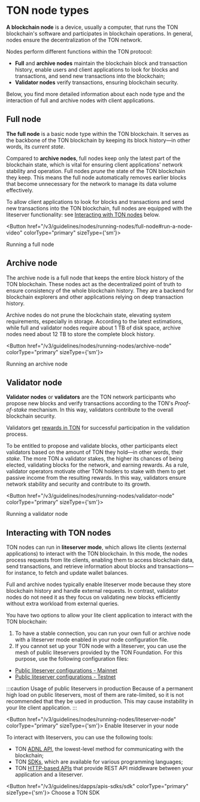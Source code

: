 
# TON node types

**A blockchain node** is a device, usually a computer, that runs the TON blockchain's software and participates in blockchain operations. In general, nodes ensure the decentralization of the TON network.

Nodes perform different functions within the TON protocol:

- **Full** and **archive nodes** maintain the blockchain block and transaction history, enable users and client applications to look for blocks and transactions, and send new transactions into the blockchain;
- **Validator nodes** verify transactions, ensuring blockchain security.

Below, you find more detailed information about each node type and the interaction of full and archive nodes with client applications.

## Full node

**The full node** is a basic node type within the TON blockchain. It serves as the backbone of the TON blockchain by keeping its block history—in other words, its _current state_.

Compared to **archive nodes**, full nodes keep only the latest part of the blockchain state, which is vital for ensuring client applications' network stability and operation. Full nodes _prune_ the state of the TON blockchain they keep. This means the full node automatically removes earlier blocks that become unnecessary for the network to manage its data volume effectively.

To allow client applications to look for blocks and transactions and send new transactions into the TON blockchain, full nodes are equipped with the liteserver functionality: see [Interacting with TON nodes](#interacting-with-ton-nodes) below.

<Button href="/v3/guidelines/nodes/running-nodes/full-node#run-a-node-video"
        colorType="primary" sizeType={'sm'}>

  Running a full node

</Button>


## Archive node

The archive node is a full node that keeps the entire block history of the TON blockchain. These nodes act as the decentralized point of truth to ensure consistency of the whole blockchain history. They are a backend for blockchain explorers and other applications relying on deep transaction history.

Archive nodes do not prune the blockchain state, elevating system requirements, especially in storage. According to the latest estimations, while full and validator nodes require about 1 TB of disk space, archive nodes need about 12 TB to store the complete block history.

<Button href="/v3/guidelines/nodes/running-nodes/archive-node"
        colorType="primary" sizeType={'sm'}>

  Running an archive node

</Button>


## Validator node

**Validator nodes** or **validators** are the TON network participants who propose new blocks and verify transactions according to the TON's _Proof-of-stake_ mechanism. In this way, validators contribute to the overall blockchain security.

Validators get [rewards in TON](/v3/documentation/infra/nodes/validation/staking-incentives/) for successful participation in the validation process.

To be entitled to propose and validate blocks, other participants elect validators based on the amount of TON they hold—in other words, their _stake_. The more TON a validator stakes, the higher its chances of being elected, validating blocks for the network, and earning rewards. As a rule, validator operators motivate other TON holders to stake with them to get passive income from the resulting rewards. In this way, validators ensure network stability and security and contribute to its growth.

<Button href="/v3/guidelines/nodes/running-nodes/validator-node"
        colorType="primary" sizeType={'sm'}>

  Running a validator node

</Button>


## Interacting with TON nodes

TON nodes can run in **liteserver mode**, which allows lite clients (external applications) to interact with the TON blockchain. In this mode, the nodes process requests from lite clients, enabling them to access blockchain data, send transactions, and retrieve information about blocks and transactions—for instance, to fetch and update wallet balances.

Full and archive nodes typically enable liteserver mode because they store blockchain history and handle external requests. In contrast, validator nodes do not need it as they focus on validating new blocks efficiently without extra workload from external queries.

You have two options to allow your lite client application to interact with the TON blockchain:

1. To have a stable connection, you can run your own full or archive node with a liteserver mode enabled in your node configuration file.
2. If you cannot set up your TON node with a liteserver, you can use the mesh of public liteservers provided by the TON Foundation. For this purpose, use the following configuration files:
 - [Public liteserver configurations - Mainnet](https://ton.org/global-config.json)
 - [Public liteserver configurations - Testnet](https://ton.org/testnet-global.config.json)



:::caution Usage of public liteservers in production
Because of a permanent high load on public liteservers, most of them are rate-limited, so it is not recommended that they be used in production.
This may cause instability in your lite client application.
:::

<Button href="/v3/guidelines/nodes/running-nodes/liteserver-node"
colorType="primary" sizeType={'sm'}>
Enable liteserver in your node
</Button>

To interact with liteservers, you can use the following tools:

- TON [ADNL API](/v3/guidelines/dapps/apis-sdks/ton-adnl-apis/), the lowest-level method for communicating with the blockchain;
- TON [SDKs](/v3/guidelines/dapps/apis-sdks/sdk/), which are available for various programming languages;
- TON [HTTP-based APIs](/v3/concepts/dive-into-ton/ton-ecosystem/explorers-in-ton/) that provide REST API middleware between your application and a liteserver.


<Button href="/v3/guidelines/dapps/apis-sdks/sdk"
colorType="primary" sizeType={'sm'}>
Choose a TON SDK
</Button>
